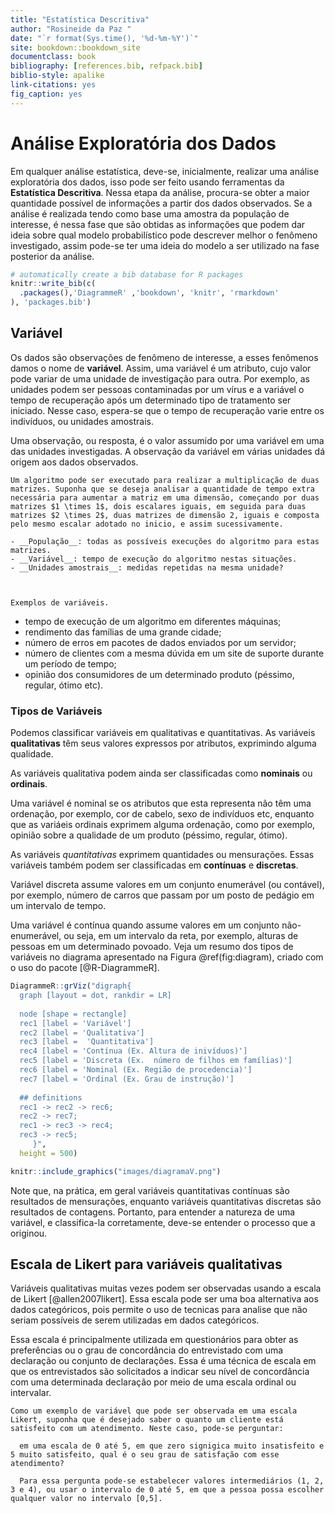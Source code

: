 ```yaml
--- 
title: "Estatística Descritiva"
author: "Rosineide da Paz "
date: "`r format(Sys.time(), '%d-%m-%Y')`"
site: bookdown::bookdown_site
documentclass: book
bibliography: [references.bib, refpack.bib]
biblio-style: apalike
link-citations: yes
fig_caption: yes
---
```




# Análise Exploratória  dos Dados



Em qualquer análise estatística, deve-se, inicialmente, realizar uma análise exploratória dos dados, isso pode ser feito usando  ferramentas da __Estatística Descritiva__. Nessa etapa da análise, procura-se obter a maior quantidade possível de informações a partir dos dados observados. Se a análise é realizada tendo como base uma amostra da população de interesse, é nessa fase que são obtidas as informações que podem dar ideia sobre qual modelo probabilístico pode descrever melhor o fenômeno investigado, assim pode-se ter uma ideia do modelo a ser utilizado na fase posterior da análise.





```r
# automatically create a bib database for R packages
knitr::write_bib(c(
  .packages(),'DiagrammeR' ,'bookdown', 'knitr', 'rmarkdown'
), 'packages.bib')
```








## Variável {#variavel}


Os dados são observações de  fenômeno de interesse,  a esses fenômenos damos o nome de __variável__. Assim, uma variável  é um  atributo, cujo valor pode variar de uma unidade de investigação para outra.  Por exemplo, as unidades podem ser pessoas contaminadas por um vírus e a variável o tempo de recuperação após  um determinado tipo de tratamento ser iniciado. Nesse caso, espera-se que o tempo de recuperação varie entre os indivíduos, ou unidades amostrais.

 Uma observação, ou resposta, é o valor assumido por uma variável em uma das unidades investigadas. A observação da variável em várias unidades dá origem aos dados observados.
 

```example
Um algoritmo pode ser executado para realizar a multiplicação de duas matrizes. Suponha que se deseja analisar a quantidade de tempo extra necessária para aumentar a matriz em uma dimensão, começando por duas matrizes $1 \times 1$, dois escalares iguais, em seguida para duas matrizes $2 \times 2$, duas matrizes de dimensão 2, iguais e composta pelo mesmo escalar adotado no inicio, e assim sucessivamente. 

- __População__: todas as possíveis execuções do algoritmo para estas matrizes.
- __Variável__: tempo de execução do algoritmo nestas situações.
- __Unidades amostrais__: medidas repetidas na mesma unidade?
		
		
```


```example
Exemplos de variáveis.
```

		
- tempo de execução de um algoritmo em diferentes máquinas;
- rendimento das famílias de uma grande cidade;
- número de erros em pacotes de dados enviados por um servidor;
- número de clientes com a mesma dúvida em um site de suporte durante um período de tempo;
- opinião dos consumidores de um determinado produto (péssimo, regular, ótimo etc).

### Tipos de Variáveis



Podemos classificar variáveis em qualitativas e quantitativas. As variáveis  __qualitativas__ têm seus valores  expressos por atributos, exprimindo alguma qualidade.


As variáveis qualitativa podem ainda ser classificadas como __nominais__ ou __ordinais__.

Uma variável é nominal se os atributos que esta representa não têm uma ordenação, por exemplo, cor de cabelo, sexo de indivíduos etc, enquanto que as variáeis ordinais exprimem alguma ordenação, como por exemplo, opinião sobre a qualidade de um produto (péssimo, regular, ótimo). 


As variáveis _quantitativas_ exprimem quantidades ou mensurações. Essas variáveis também podem ser classificadas em  __contínuas__ e __discretas__. 

Variável  discreta  assume valores em um conjunto enumerável (ou contável),  por exemplo, número de carros que passam por um posto de pedágio em um intervalo de tempo. 


Uma variável é contínua quando assume valores em um conjunto não-enumerável, ou seja, em um intervalo da reta,  por exemplo, alturas de pessoas em um determinado povoado.  Veja um resumo dos tipos de variáveis no diagrama apresentado na Figura \@ref(fig:diagram), criado com o uso do pacote [@R-DiagrammeR]. 





```r
DiagrammeR::grViz("digraph{
  graph [layout = dot, rankdir = LR]
  
  node [shape = rectangle]        
  rec1 [label = 'Variável']
  rec2 [label = 'Qualitativa']
  rec3 [label =  'Quantitativa']
  rec4 [label = 'Contínua (Ex. Altura de inivíduos)']
  rec5 [label = 'Discreta (Ex.  número de filhos em famílias)']
  rec6 [label = 'Nominal (Ex. Região de procedencia)']
  rec7 [label = 'Ordinal (Ex. Grau de instrução)']
  
  ## definitions
  rec1 -> rec2 -> rec6;
  rec2 -> rec7;
  rec1 -> rec3 -> rec4;
  rec3 -> rec5;
     }", 
  height = 500)

```


```r
knitr::include_graphics("images/diagramaV.png")
```



Note que,  na prática, em geral variáveis quantitativas contínuas são resultados de mensurações, enquanto  variáveis quantitativas discretas são resultados de contagens. Portanto, para entender a natureza de uma variável, e classifica-la corretamente, deve-se entender o processo que a originou.


## Escala de Likert para variáveis qualitativas

Variáveis qualitativas muitas vezes podem ser observadas usando a escala de Likert [@allen2007likert]. Essa escala pode ser uma boa alternativa aos dados categóricos, pois permite o uso de tecnicas para analise que não seriam possíveis de serem utilizadas em dados categóricos.

Essa escala é principalmente utilizada em questionários para obter as preferências ou o grau de concordância do entrevistado com uma declaração ou conjunto de declarações. Essa é  uma técnica de escala em que os entrevistados são solicitados a indicar seu nível de concordância com uma determinada declaração por meio de uma escala ordinal ou intervalar.




```example
Como um exemplo de variável que pode ser observada em uma escala Likert, suponha que é desejado saber o quanto um cliente está satisfeito com um atendimento. Neste caso, pode-se perguntar:
  
  em uma escala de 0 até 5, em que zero signigica muito insatisfeito e 5 muito satisfeito, qual é o seu grau de satisfação com esse atendimento?
  
  Para essa pergunta pode-se estabelecer valores intermediários (1, 2, 3 e 4), ou usar o intervalo de 0 até 5, em que a pessoa possa escolher qualquer valor no intervalo [0,5].


```




















